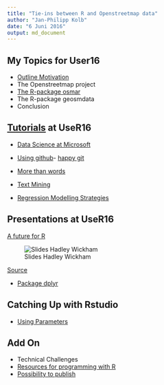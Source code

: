 ```yaml
---
title: "Tie-ins between R and Openstreetmap data"
author: "Jan-Philipp Kolb"
date: "6 Juni 2016"
output: md_document
---
```



## My Topics for User16

- [Outline Motivation](https://github.com/Japhilko/UseR16/blob/master/slides/A_Intro.Rmd)
- The Openstreetmap project
- [The R-package osmar](https://github.com/Japhilko/UseR16/blob/master/slides/C_osmar_example.md)
- The R-package geosmdata
- Conclusion


## [Tutorials](http://blog.revolutionanalytics.com/2016/06/the-user-2016-tutorials.html) at UseR16

- [Data Science at Microsoft](https://azure.microsoft.com/en-us/documentation/articles/machine-learning-data-science-provision-vm/)

- [Using github](http://user2016.org/tutorials/01.html)- [happy git](http://happygitwithr.com/workshops.html#user-2016-stanford)

- [More than words](http://algo.scu.edu/~sanjivdas/Temp/user2016/)

- [Text Mining](http://algo.scu.edu/~sanjivdas/Temp/user2016/)

- [Regression Modelling Strategies](http://biostat.mc.vanderbilt.edu/wiki/Main/RmS)

## Presentations at UseR16

[A future for R](http://www.r-bloggers.com/a-future-for-r-slides-from-user-2016/)

![Slides Hadley Wickham](figure/HadleySlide.jpg)

[Source](http://varianceexplained.org/files/DavidRobinsonBroomUseR2016.pdf)

- [Package dplyr](https://blog.rstudio.org/2016/06/27/dplyr-0-5-0/)

## Catching Up with Rstudio

- [Using Parameters](http://rmarkdown.rstudio.com/developer_parameterized_reports.html)

## Add On 

- Technical Challenges
- [Resources for programming with R](http://www.r-bloggers.com/my-main-resources-for-r-programming/)
- [Possibility to publish](http://f1000research.com/)
